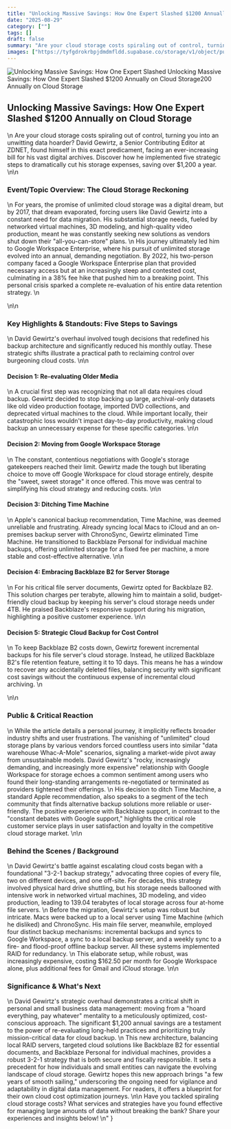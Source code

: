 ```yaml
---
title: "Unlocking Massive Savings: How One Expert Slashed $1200 Annually on Cloud Storage"
date: "2025-08-29"
category: [""]
tags: []
draft: false
summary: "Are your cloud storage costs spiraling out of control, turning you into an unwitting data hoarder? David Gewirtz, a Senior Contributing Editor at ZDNET, found himself in this exact predicament, facing an ever-increasing bill for his vast digital archives. Discover how he implemented five strategic steps to dramatically cut his storage expenses, saving over $1,200 a year."
images: ["https://tyfgdrokrbpjdmdmfldd.supabase.co/storage/v1/object/public/image/2025-08-29-12-05-22-800-04-00.jpg"]
---
```


![Unlocking Massive Savings: How One Expert Slashed Unlocking Massive Savings: How One Expert Slashed $1200 Annually on Cloud Storage200 Annually on Cloud Storage](https://tyfgdrokrbpjdmdmfldd.supabase.co/storage/v1/object/public/image/2025-08-29-12-05-22-800-04-00.jpg)

## Unlocking Massive Savings: How One Expert Slashed $1200 Annually on Cloud Storage
\n
Are your cloud storage costs spiraling out of control, turning you into an unwitting data hoarder? David Gewirtz, a Senior Contributing Editor at ZDNET, found himself in this exact predicament, facing an ever-increasing bill for his vast digital archives. Discover how he implemented five strategic steps to dramatically cut his storage expenses, saving over $1,200 a year.
\n\n
### Event/Topic Overview: The Cloud Storage Reckoning
\n
For years, the promise of unlimited cloud storage was a digital dream, but by 2017, that dream evaporated, forcing users like David Gewirtz into a constant need for data migration. His substantial storage needs, fueled by networked virtual machines, 3D modeling, and high-quality video production, meant he was constantly seeking new solutions as vendors shut down their \"all-you-can-store\" plans.
\n
His journey ultimately led him to Google Workspace Enterprise, where his pursuit of unlimited storage evolved into an annual, demanding negotiation. By 2022, his two-person company faced a Google Workspace Enterprise plan that provided necessary access but at an increasingly steep and contested cost, culminating in a 38% fee hike that pushed him to a breaking point. This personal crisis sparked a complete re-evaluation of his entire data retention strategy.
\n

\n\n
### Key Highlights & Standouts: Five Steps to Savings
\n
David Gewirtz's overhaul involved tough decisions that redefined his backup architecture and significantly reduced his monthly outlay. These strategic shifts illustrate a practical path to reclaiming control over burgeoning cloud costs.
\n\n
#### Decision 1: Re-evaluating Older Media
\n
A crucial first step was recognizing that not all data requires cloud backup. Gewirtz decided to stop backing up large, archival-only datasets like old video production footage, imported DVD collections, and deprecated virtual machines to the cloud. While important locally, their catastrophic loss wouldn't impact day-to-day productivity, making cloud backup an unnecessary expense for these specific categories.
\n\n
#### Decision 2: Moving from Google Workspace Storage
\n
The constant, contentious negotiations with Google's storage gatekeepers reached their limit. Gewirtz made the tough but liberating choice to move off Google Workspace for cloud storage entirely, despite the \"sweet, sweet storage\" it once offered. This move was central to simplifying his cloud strategy and reducing costs.
\n\n
#### Decision 3: Ditching Time Machine
\n
Apple's canonical backup recommendation, Time Machine, was deemed unreliable and frustrating. Already syncing local Macs to iCloud and an on-premises backup server with ChronoSync, Gewirtz eliminated Time Machine. He transitioned to Backblaze Personal for individual machine backups, offering unlimited storage for a fixed fee per machine, a more stable and cost-effective alternative.
\n\n
#### Decision 4: Embracing Backblaze B2 for Server Storage
\n
For his critical file server documents, Gewirtz opted for Backblaze B2. This solution charges per terabyte, allowing him to maintain a solid, budget-friendly cloud backup by keeping his server's cloud storage needs under 4TB. He praised Backblaze's responsive support during his migration, highlighting a positive customer experience.
\n\n
#### Decision 5: Strategic Cloud Backup for Cost Control
\n
To keep Backblaze B2 costs down, Gewirtz forewent incremental backups for his file server's cloud storage. Instead, he utilized Backblaze B2's file retention feature, setting it to 10 days. This means he has a window to recover any accidentally deleted files, balancing security with significant cost savings without the continuous expense of incremental cloud archiving.
\n

\n\n
### Public & Critical Reaction
\n
While the article details a personal journey, it implicitly reflects broader industry shifts and user frustrations. The vanishing of \"unlimited\" cloud storage plans by various vendors forced countless users into similar \"data warehouse Whac-A-Mole\" scenarios, signaling a market-wide pivot away from unsustainable models. David Gewirtz's \"rocky, increasingly demanding, and increasingly more expensive\" relationship with Google Workspace for storage echoes a common sentiment among users who found their long-standing arrangements re-negotiated or terminated as providers tightened their offerings.
\n
His decision to ditch Time Machine, a standard Apple recommendation, also speaks to a segment of the tech community that finds alternative backup solutions more reliable or user-friendly. The positive experience with Backblaze support, in contrast to the \"constant debates with Google support,\" highlights the critical role customer service plays in user satisfaction and loyalty in the competitive cloud storage market.
\n\n
### Behind the Scenes / Background
\n
David Gewirtz's battle against escalating cloud costs began with a foundational \"3-2-1 backup strategy,\" advocating three copies of every file, two on different devices, and one off-site. For decades, this strategy involved physical hard drive shuttling, but his storage needs ballooned with intensive work in networked virtual machines, 3D modeling, and video production, leading to 139.04 terabytes of local storage across four at-home file servers.
\n
Before the migration, Gewirtz's setup was robust but intricate. Macs were backed up to a local server using Time Machine (which he disliked) and ChronoSync. His main file server, meanwhile, employed four distinct backup mechanisms: incremental backups and syncs to Google Workspace, a sync to a local backup server, and a weekly sync to a fire- and flood-proof offline backup server. All these systems implemented RAID for redundancy.
\n
This elaborate setup, while robust, was increasingly expensive, costing $162.50 per month for Google Workspace alone, plus additional fees for Gmail and iCloud storage.
\n\n
### Significance & What's Next
\n
David Gewirtz's strategic overhaul demonstrates a critical shift in personal and small business data management: moving from a \"hoard everything, pay whatever\" mentality to a meticulously optimized, cost-conscious approach. The significant $1,200 annual savings are a testament to the power of re-evaluating long-held practices and prioritizing truly mission-critical data for cloud backup.
\n
This new architecture, balancing local RAID servers, targeted cloud solutions like Backblaze B2 for essential documents, and Backblaze Personal for individual machines, provides a robust 3-2-1 strategy that is both secure and fiscally responsible. It sets a precedent for how individuals and small entities can navigate the evolving landscape of cloud storage. Gewirtz hopes this new approach brings \"a few years of smooth sailing,\" underscoring the ongoing need for vigilance and adaptability in digital data management. For readers, it offers a blueprint for their own cloud cost optimization journeys.
\n\n
Have you tackled spiraling cloud storage costs? What services and strategies have you found effective for managing large amounts of data without breaking the bank? Share your experiences and insights below!
\n"
}
